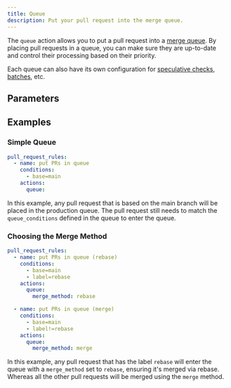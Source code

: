 ```yaml
---
title: Queue
description: Put your pull request into the merge queue.
---
```



The `queue` action allows you to put a pull request into a [merge
queue](/merge-queue/intro). By placing pull requests in a queue, you can make
sure they are up-to-date and control their processing based on their priority.

Each queue can also have its own configuration for [speculative
checks](/merge-queue/speculative), [batches](/merge-queue/batches), etc.

## Parameters

<ActionOptionsTable action="queue" />

## Examples

### Simple Queue

```yaml
pull_request_rules:
  - name: put PRs in queue
    conditions:
      - base=main
    actions:
      queue:
```

In this example, any pull request that is based on the main branch will be
placed in the production queue. The pull request still needs to match the
`queue_conditions` defined in the queue to enter the queue.

### Choosing the Merge Method

```yaml
pull_request_rules:
  - name: put PRs in queue (rebase)
    conditions:
      - base=main
      - label=rebase
    actions:
      queue:
        merge_method: rebase

  - name: put PRs in queue (merge)
    conditions:
      - base=main
      - label!=rebase
    actions:
      queue:
        merge_method: merge
```

In this example, any pull request that has the label `rebase` will enter the
queue with a `merge_method` set to `rebase`, ensuring it's merged via rebase.
Whereas all the other pull requests will be merged using the `merge` method.

